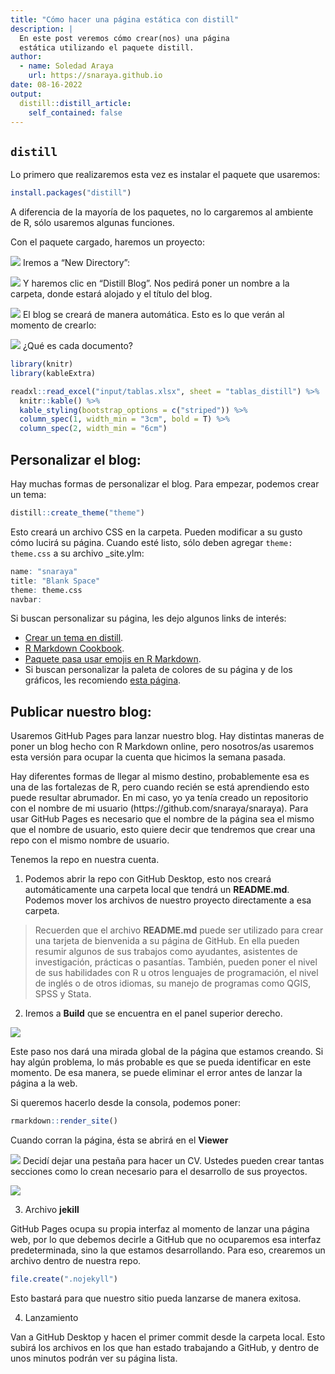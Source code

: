 ```yaml
---
title: "Cómo hacer una página estática con distill"
description: |
  En este post veremos cómo crear(nos) una página
  estática utilizando el paquete distill.
author:
  - name: Soledad Araya
    url: https://snaraya.github.io
date: 08-16-2022
output:
  distill::distill_article:
    self_contained: false
---
```


## `distill`

Lo primero que realizaremos esta vez es instalar el paquete que usaremos:

```r
install.packages("distill")
```

A diferencia de la mayoría de los paquetes, no lo cargaremos al ambiente de R, sólo usaremos algunas funciones.

Con el paquete cargado, haremos un proyecto:

![](images/image1.png)
Iremos a "New Directory":

![](images/image2.png)
Y haremos clic en "Distill Blog". Nos pedirá poner un nombre a la carpeta, donde estará alojado y el título del blog. 

![](images/image4.png)
El blog se creará de manera automática. Esto es lo que verán al momento de crearlo:

![](images/image5.png)
¿Qué es cada documento?

```r
library(knitr)
library(kableExtra)

readxl::read_excel("input/tablas.xlsx", sheet = "tablas_distill") %>% 
  knitr::kable() %>% 
  kable_styling(bootstrap_options = c("striped")) %>% 
  column_spec(1, width_min = "3cm", bold = T) %>% 
  column_spec(2, width_min = "6cm") 
```

## Personalizar el blog:

Hay muchas formas de personalizar el blog. Para empezar, podemos crear un tema:

```r
distill::create_theme("theme")
```

Esto creará un archivo CSS en la carpeta. Pueden modificar a su gusto cómo lucirá su página. Cuando esté listo, sólo deben agregar `theme: theme.css` a su archivo _site.ylm:

```r
name: "snaraya"
title: "Blank Space"
theme: theme.css
navbar:
```

Si buscan personalizar su página, les dejo algunos links de interés:

* [Crear un tema en distill](https://rstudio.github.io/distill/website.html#create-theme).
* [R Markdown Cookbook](https://bookdown.org/yihui/rmarkdown-cookbook/).
* [Paquete pasa usar emojis en R Markdown](https://github.com/hadley/emo).
* Si buscan personalizar la paleta de colores de su página y de los gráficos, les recomiendo [esta página](https://coolors.co/palettes/trending.).

## Publicar nuestro blog:

Usaremos GitHub Pages para lanzar nuestro blog. Hay distintas maneras de poner un blog hecho con R Markdown online, pero nosotros/as usaremos esta versión para ocupar la cuenta que hicimos la semana pasada.

Hay diferentes formas de llegar al mismo destino, probablemente esa es una de las fortalezas de R, pero cuando recién se está aprendiendo esto puede resultar abrumador. En mi caso, yo ya tenía creado un repositorio con el nombre de mi usuario (https://github.com/snaraya/snaraya). Para usar GitHub Pages es necesario que el nombre de la página sea el mismo que el nombre de usuario, esto quiere decir que tendremos que crear una repo con el mismo nombre de usuario.

Tenemos la repo en nuestra cuenta.

1. Podemos abrir la repo con GitHub Desktop, esto nos creará automáticamente una carpeta local que tendrá un **README.md**. Podemos mover los archivos de nuestro proyecto directamente a esa carpeta.

> Recuerden que el archivo **README.md** puede ser utilizado para crear una tarjeta de bienvenida a su página de GitHub. En ella pueden resumir algunos de sus trabajos como ayudantes, asistentes de investigación, prácticas o pasantías. También, pueden poner el nivel de sus habilidades con R u otros lenguajes de programación, el nivel de inglés o de otros idiomas, su manejo de programas como QGIS, SPSS y Stata.

2. Iremos a **Build** que se encuentra en el panel superior derecho.

![](images/image7.png)

Este paso nos dará una mirada global de la página que estamos creando. Si hay algún problema, lo más probable es que se pueda identificar en este momento. De esa manera, se puede eliminar el error antes de lanzar la página a la web.

Si queremos hacerlo desde la consola, podemos poner:

```r
rmarkdown::render_site()
```

Cuando corran la página, ésta se abrirá en el **Viewer**

![](images/image8.png)
Decidí dejar una pestaña para hacer un CV. Ustedes pueden crear tantas secciones como lo crean necesario para el desarrollo de sus proyectos.

![](images/image9.png)

3. Archivo **jekill**

GitHub Pages ocupa su propia interfaz al momento de lanzar una página web, por lo que debemos decirle a GitHub que no ocuparemos esa interfaz predeterminada, sino la que estamos desarrollando. Para eso, crearemos un archivo dentro de nuestra repo.

```r
file.create(".nojekyll")
```

Esto bastará para que nuestro sitio pueda lanzarse de manera exitosa.

4. Lanzamiento

Van a GitHub Desktop y hacen el primer commit desde la carpeta local. Esto subirá los archivos en los que han estado trabajando a GitHub, y dentro de unos minutos podrán ver su página lista.
